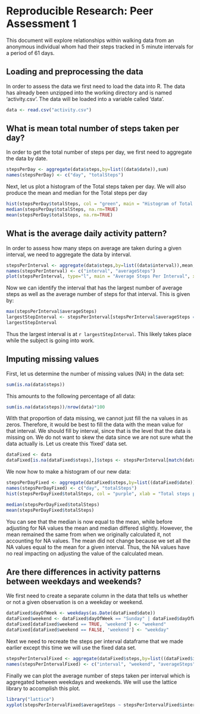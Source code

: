 # Reproducible Research: Peer Assessment 1
This document will explore relationships within walking data from an anonymous individual whom had their steps tracked in 5 minute intervals for a period of 61 days.

## Loading and preprocessing the data
In order to assess the data we first need to load the data into R.  The data has already been unzipped into the working directory and is named 'activity.csv'.  The data will be loaded into a variable called 'data'.

```r
data <- read.csv("activity.csv")
```


## What is mean total number of steps taken per day?
In order to get the total number of steps per day, we first need to aggregate the data by date.
```r
stepsPerDay <- aggregate(data$steps,by=list((data$date)),sum)
names(stepsPerDay) <- c("day", "totalSteps")
```

Next, let us plot a histogram of the Total steps taken per day.  We will also produce the mean and median for the Total steps per day

```r
hist(stepsPerDay$totalSteps, col = "green", main = "Histogram of Total Steps Taken per Day", xlab = "Total steps per day", ylab = "Frequency of Total Steps")
median(stepsPerDay$totalSteps, na.rm=TRUE)
mean(stepsPerDay$totalSteps, na.rm=TRUE)
```

## What is the average daily activity pattern?
In order to assess how many steps on average are taken during a given interval, we need to aggregate the data by interval.  

```r
stepsPerInterval <- aggregate(data$steps,by=list((data$interval)),mean, na.rm=TRUE)
names(stepsPerInterval) <- c("interval", "averageSteps")
plot(stepsPerInterval, type="l", main = "Average Steps Per Interval", xlab="Interval", ylab="Average Steps")
```

Now we can identify the interval that has the largest number of average steps as well as the average number of steps for that interval.  This is given by:

```r
max(stepsPerInterval$averageSteps)
largestStepInterval <- stepsPerInterval[stepsPerInterval$averageSteps == max(stepsPerInterval$averageSteps),1]
largestStepInterval
```
Thus the largest interval is at `r largestStepInterval`.  This likely takes place while the subject is going into work.

## Imputing missing values
First, let us determine the number of missing values (NA) in the data set:
```r
sum(is.na(data$steps))
```

This amounts to the following percentage of all data:
```r
sum(is.na(data$steps))/nrow(data)*100
```

With that proportion of data missing, we cannot just fill the na values in as zeros.  Therefore, it would be best to fill the data with the mean value for that interval.  We should fill by interval, since that is the level that the data is missing on.  We do not want to skew the data since we are not sure what the data actually is.  Let us create this 'fixed' data set.

```r
dataFixed <- data
dataFixed[is.na(dataFixed$steps),]$steps <- stepsPerInterval[match(dataFixed[is.na(dataFixed$steps),]$interval, stepsPerInterval$interval), ]$averageSteps

```

We now how to make a histogram of our new data:

```r
stepsPerDayFixed <- aggregate(dataFixed$steps,by=list((dataFixed$date)),sum)
names(stepsPerDayFixed) <- c("day", "totalSteps")
hist(stepsPerDayFixed$totalSteps, col = "purple", xlab = "Total steps per day", ylab = "Frequency of days for total steps", main = "Histogram of Total Steps per day with NA replacement" )

median(stepsPerDayFixed$totalSteps)
mean(stepsPerDayFixed$totalSteps)
```

You can see that the median is now equal to the mean, while before adjusting for NA values the mean and median differed slightly. However, the mean remained the same from when we originally calculated it, not accounting for NA values.  The mean did not change because we set all the NA values equal to the mean for a given interval.  Thus, the NA values have no real impacting on adjusting the value of the calculated mean. 

## Are there differences in activity patterns between weekdays and weekends?
We first need to create a separate column in the data that tells us whether or not a given observation is on a weekday or weekend.
```r
dataFixed$dayOfWeek <- weekdays(as.Date(dataFixed$date))
dataFixed$weekend <- dataFixed$dayOfWeek == "Sunday" | dataFixed$dayOfWeek == "Saturday"
dataFixed[dataFixed$weekend == TRUE, 'weekend'] <- "weekend"
dataFixed[dataFixed$weekend == FALSE, 'weekend'] <- "weekday"
```

Next we need to recreate the steps per interval dataframe that we made earlier except this time we will use the fixed data set.

```r
stepsPerIntervalFixed <- aggregate(dataFixed$steps,by=list((dataFixed$interval), (dataFixed$weekend)),mean, na.rm=TRUE)
names(stepsPerIntervalFixed) <- c("interval", "weekend", "averageSteps")
```


Finally we can plot the average number of steps taken per interval which is aggregated between weekdays and weekends. We will use the lattice library to accomplish this plot.
```r
library("lattice")
xyplot(stepsPerIntervalFixed$averageSteps ~ stepsPerIntervalFixed$interval | stepsPerIntervalFixed$weekend, data, type="l", layout = c(1,2), xlab = "Interval", ylab = "Number of steps")
```

